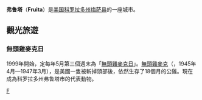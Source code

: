 {{Infobox Settlement
| name = 弗鲁塔<br/>Fruita
| image_skyline = 
| imagesize = 
| image_caption = 
| image_flag = 
| image_shield = 
| pushpin_map = USA Colorado
| pushpin_label_position = bottom
| subdivision_type = 国家
| subdivision_name = {{USA}}
| subdivision_type1 = [[美国行政区划|州]]
| subdivision_name1 = [[科罗拉多州|科罗拉多州]]
| subdivision_type2 = [[科罗拉多州各县列表|县]]
| subdivision_name2 = [[梅萨县_(科罗拉多州)|梅萨县]]
| elevation_m = 1376
| elevation_ft = 
| area_total_km2 = 15.6
| population_as_of = 2000年
| population_total = 6478
| population_density_km2 = auto
| timezone = [[MST|MST]]
| utc_offset = -7
| timezone_DST = [[MDT|MDT]]
| utc_offset_DST = -6
| latd = 39
| latm = 9
| lats = 24
| latNS = N
| longd = 108
| longm = 43
| longs = 28
| longEW = W
| website =  
}}
'''弗鲁塔'''（'''Fruita'''）是[[美国|美国]][[科罗拉多州|科罗拉多州]][[梅萨县_(科罗拉多州)|梅萨县]]的一座城市。

== 觀光旅遊 ==
=== 無頭雞麥克日 ===
1999年開始，定每年5月第三個週末為「[[無頭雞麥克#紀念麥克|無頭雞麥克日]]」。[[無頭雞麥克|無頭雞麥克]]（{{lang-en|Mike the Headless Chicken}}，1945年4月—1947年3月），是美國一隻被斬掉頭部後，依然生存了18個月的公雞。現在成為科罗拉多州弗鲁塔市的代表動物。

{{Colorado-stub}}
{{梅薩縣 (科羅拉多州)}}

[[Category:科罗拉多州城市|F]]